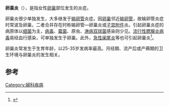 {{Infobox disease |
  Name           = 卵巢炎 |
  ICD10          = {{ICD10|N|70||n|70}} |
  ICD9           = {{ICD9|614.0}}-{{ICD9|614.2}} |
  ICDO           = |
  Image          = |
  Caption        = |
  OMIM           = |
  MedlinePlus    = |
  eMedicineSubj  = med |
  eMedicineTopic = 1672 |
  DiseasesDB     = 9748|
  MeshID         = D009869 |
}}
'''卵巢炎'''（{{lang-en|Oophoritis}}），是指女性[[卵巢|卵巢]]部位发生的炎症。

卵巢炎很少单独发生，大多继发于[[输卵管|输卵管]]炎症。因[[卵巢|卵巢]]邻近[[输卵管|输卵管]]，故输卵管炎症时常波及卵巢，二者合并存在时称输卵管—卵巢炎或[[子宫附件|子宫附件]]炎。引起卵巢炎症的病原体以[[细菌|细菌]]为主，[[病毒|病毒]]、[[霉菌|霉菌]]、原虫、[[淋病双球菌|淋病双球菌]]感染则少见。[[流行性腮腺炎病毒|流行性腮腺炎病毒]]易经血行感染，可单独发生于卵巢。此外，[[急性阑尾炎|急性阑尾炎]]等也可引起卵巢炎<ref>{{cite journal|author=张希敏|title=急性输卵管炎-卵巢炎的治疗|journal=中外健康文摘|issue=21|pages=104-105.|url=http://d.wanfangdata.com.cn/periodical_zwjkwz201021092.aspx|accessdate=2014-08-19|date=2010年7月|archive-date=2014-08-20|archive-url=https://web.archive.org/web/20140820095047/http://d.wanfangdata.com.cn/periodical_zwjkwz201021092.aspx|dead-url=no}}</ref>。

卵巢炎常发生于生育年龄，以25-35岁发病率最高。月经期、流产后或产褥期的卫生环境与卵巢炎的发生相关。

==参考==
{{reflist}}
{{女性盆腔和生殖器疾病}}
{{Inflammation}}

[[Category:婦科疾病|Category:婦科疾病]]